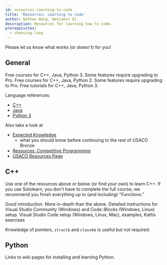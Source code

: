 ---
id: resources-learning-to-code
title: 'Resources: Learning to Code'
author: Nathan Wang, Benjamin Qi
description: Resources for learning how to code.
prerequisites:
  - choosing-lang
---

<!-- ## Computational Problem-Solving Before Learning to Code

Even before you have mastered coding, there are good resources out there for learning about algorithms and computational problem-solving. An excellent example is the [Bebras contest](https://www.bebras.org/), with questions that make you think algorithmically but with no coding required. This contest has been highly successful overseas (with hundreds of thousands of students participating), and a [USA version](https://www.bebraschallenge.org/) has recently been established. Also see [CS unplugged](https://csunplugged.org/en/) for another set of resources that teaches computing concepts but without programming.

## Learning to Code - General

There are now quite a few high-quality on-line resources available for helping you get started with coding in general (not necessarily with the same algorithmic focus as USACO). Good general lists of resources are maintained by [code.org](https://code.org/learn), [Facebook](https://techprep.org/), and [IT-ology](https://www.it-ology.org/it-resources/k-12-resources/). Some of the most popular novice programming environments are graphical "block-based" languages like [Scratch](https://scratch.mit.edu/) and [AppInventor](http://appinventor.mit.edu/) (for coding Android cell phone apps), where you write programs by dragging blocks together. Other prominent sites that help teach introductory programming are [Codecademy](https://www.codecademy.com/) and [Khan Academy](https://www.khanacademy.org/computing/computer-programming).

## Learning to Code - USACO
 -->

Please let us know what works (or doesn't) for you!

## General

<Resources>
	<Resource title="Sololearn" url="https://www.sololearn.com/" starred>
		Free courses for C++, Java, Python 3. Some features require upgrading to
		Pro.
	</Resource>
	<Resource title="Codecademy" url="https://www.codecademy.com/">
		Free courses for C++, Java, Python 2. Some features require upgrading to
		Pro.
	</Resource>
	<Resource title="w3schools" url="https://www.w3schools.com/">
		Free tutorials for C++, Java, Python 3.
	</Resource>
</Resources>

<!-- 	<Resource title="IOI - Getting Started"
		url="https://ioinformatics.org/page/getting-started/14"
	>
		A few links.
	</Resource> -->

<!-- 	<Resource
		title="Joshua Pan - Schedule for Beginners"
		url="https://www.quora.com/What-is-a-good-schedule-to-follow-for-becoming-better-at-competitive-programming-for-beginners"
	>
		generally ok, although CSES problemset (see "Resources") is probably a
		better place to start than USACO Training or Codechef
	</Resource> -->

Language references:

- [C++](https://en.cppreference.com/w/)
- [Java](https://docs.oracle.com/en/java/javase/15/docs/api/index.html)
- [Python 3](https://docs.python.org/3/reference/)

Also take a look at

- [Expected Knowledge](/general/expected-knowledge)
  - what you should know before continuing to the rest of USACO Bronze
- [Resources: Competitive Programming](/general/resources-cp)
- [USACO Resources Page](http://www.usaco.org/index.php?page=resources)

<LanguageSection>

<CPPSection>

## C++

Use one of the resources above or below (or find your own) to learn C++. If you
use Sololearn, you don't have to complete the full course; we recommend you
finish everything up to (and including) "Functions."

<Resources>
	<Resource
		source="CPP"
		title="C++ Language Tutorial"
		url="http://www.cplusplus.com/doc/tutorial/"
		starred
	>
		Good introduction.
	</Resource>
	<Resource
		source="LCPP"
		title="Learn C++"
		url="https://www.learncpp.com/"
		starred
	>
		More in-depth than the above. Detailed instructions for Visual Studio
		Community (Windows) and Code::Blocks (Windows, Linux) setup.
	</Resource>
	<Resource source="PAPS" title="2 - Programming in C++">
		Visual Studio Code setup (Windows, Linux, Mac), examples, Kattis exercises
	</Resource>
</Resources>

<Info title="Pro Tip">

Knowledge of pointers, `struct`s and `class`es is useful but not required.

</Info>

</CPPSection>

<JavaSection></JavaSection>
<PySection>

## Python

<Resources>
	<Resource
		source="PY"
		title="Python For Beginners"
		url="https://www.python.org/about/gettingstarted/"
	>
		Links to wiki pages for installing and learning Python.
	</Resource>
</Resources>

</PySection>

</LanguageSection>
